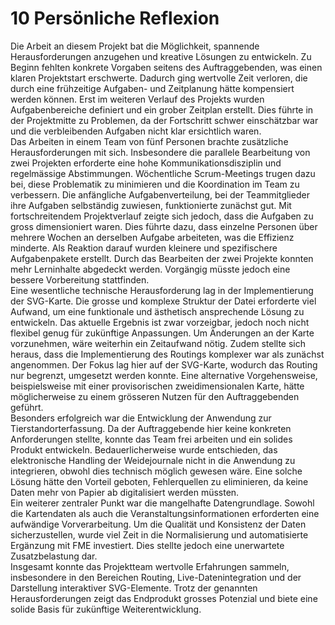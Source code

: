 # 10	Persönliche Reflexion
Die Arbeit an diesem Projekt bat die Möglichkeit, spannende Herausforderungen anzugehen und kreative Lösungen zu entwickeln. Zu Beginn fehlten konkrete Vorgaben seitens des Auftraggebenden, was einen klaren Projektstart erschwerte. Dadurch ging wertvolle Zeit verloren, die durch eine frühzeitige Aufgaben- und Zeitplanung hätte kompensiert werden können. Erst im weiteren Verlauf des Projekts wurden Aufgabenbereiche definiert und ein grober Zeitplan erstellt. Dies führte in der Projektmitte zu Problemen, da der Fortschritt schwer einschätzbar war und die verbleibenden Aufgaben nicht klar ersichtlich waren.  
Das Arbeiten in einem Team von fünf Personen brachte zusätzliche Herausforderungen mit sich. Insbesondere die parallele Bearbeitung von zwei Projekten erforderte eine hohe Kommunikationsdisziplin und regelmässige Abstimmungen. Wöchentliche Scrum-Meetings trugen dazu bei, diese Problematik zu minimieren und die Koordination im Team zu verbessern. Die anfängliche Aufgabenverteilung, bei der Teammitglieder ihre Aufgaben selbständig zuwiesen, funktionierte zunächst gut. Mit fortschreitendem Projektverlauf zeigte sich jedoch, dass die Aufgaben zu gross dimensioniert waren. Dies führte dazu, dass einzelne Personen über mehrere Wochen an derselben Aufgabe arbeiteten, was die Effizienz minderte. Als Reaktion darauf wurden kleinere und spezifischere Aufgabenpakete erstellt. Durch das Bearbeiten der zwei Projekte konnten mehr Lerninhalte abgedeckt werden. Vorgängig müsste jedoch eine bessere Vorbereitung stattfinden.  
Eine wesentliche technische Herausforderung lag in der Implementierung der SVG-Karte. Die grosse und komplexe Struktur der Datei erforderte viel Aufwand, um eine funktionale und ästhetisch ansprechende Lösung zu entwickeln. Das aktuelle Ergebnis ist zwar vorzeigbar, jedoch noch nicht flexibel genug für zukünftige Anpassungen. Um Änderungen an der Karte vorzunehmen, wäre weiterhin ein Zeitaufwand nötig. Zudem stellte sich heraus, dass die Implementierung des Routings komplexer war als zunächst angenommen. Der Fokus lag hier auf der SVG-Karte, wodurch das Routing nur begrenzt, umgesetzt werden konnte. Eine alternative Vorgehensweise, beispielsweise mit einer provisorischen zweidimensionalen Karte, hätte möglicherweise zu einem grösseren Nutzen für den Auftraggebenden geführt.  
Besonders erfolgreich war die Entwicklung der Anwendung zur Tierstandorterfassung. Da der Auftraggebende hier keine konkreten Anforderungen stellte, konnte das Team frei arbeiten und ein solides Produkt entwickeln. Bedauerlicherweise wurde entschieden, das elektronische Handling der Weidejournale nicht in die Anwendung zu integrieren, obwohl dies technisch möglich gewesen wäre. Eine solche Lösung hätte den Vorteil geboten, Fehlerquellen zu eliminieren, da keine Daten mehr von Papier ab digitalisiert werden müssten.  
Ein weiterer zentraler Punkt war die mangelhafte Datengrundlage. Sowohl die Kartendaten als auch die Veranstaltungsinformationen erforderten eine aufwändige Vorverarbeitung. Um die Qualität und Konsistenz der Daten sicherzustellen, wurde viel Zeit in die Normalisierung und automatisierte Ergänzung mit FME investiert. Dies stellte jedoch eine unerwartete Zusatzbelastung dar.  
Insgesamt konnte das Projektteam wertvolle Erfahrungen sammeln, insbesondere in den Bereichen Routing, Live-Datenintegration und der Darstellung interaktiver SVG-Elemente. Trotz der genannten Herausforderungen zeigt das Endprodukt grosses Potenzial und biete eine solide Basis für zukünftige Weiterentwicklung.